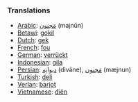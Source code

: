 ===Translations===
*[[Arabic]]: [[مَجنون]] (majnūn)
*[[Betawi]]: [[gokil]]
*[[Dutch]]: [[gek]]
*[[French]]: [[fou]]
*[[German]]: [[verrückt]]
*[[Indonesian]]: [[gila]]
*[[Persian]]: [[ديوانِه]] (divāne),  [[مَجنون]] (mæjnun)
*[[Turkish]]: [[deli]]
*[[Verlan]]: [[barjot]]
*[[Vietnamese]]: [[điên]]